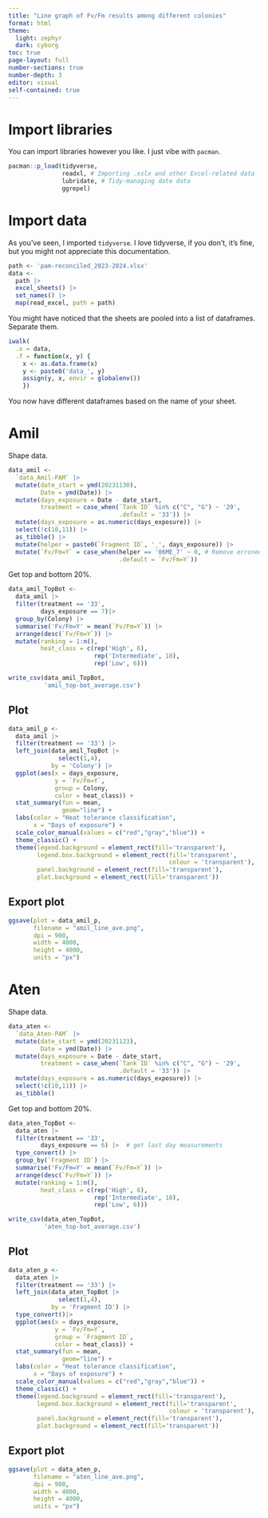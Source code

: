 ```yaml
---
title: "Line graph of Fv/Fm results among different colonies"
format: html
theme: 
  light: zephyr
  dark: cyborg
toc: true
page-layout: full
number-sections: true
number-depth: 3
editor: visual
self-contained: true
---
```


# Import libraries

You can import libraries however you like. I just vibe with `pacman`.

```r
pacman::p_load(tidyverse,
               readxl, # Importing .xslx and other Excel-related data
               lubridate, # Tidy-managing date data 
               ggrepel)
```

# Import data

As you've seen, I imported `tidyverse`. I love tidyverse, if you don't, it's fine, but you might not appreciate this documentation.

```r
path <- 'pam-reconciled_2023-2024.xlsx'
data <- 
  path |> 
  excel_sheets() |> 
  set_names() |> 
  map(read_excel, path = path)
```

You might have noticed that the sheets are pooled into a list of dataframes. Separate them.

```r
iwalk(
  .x = data,
  .f = function(x, y) {
    x <- as.data.frame(x)
    y <- paste0('data_', y)
    assign(y, x, envir = globalenv())
    })
```

You now have different dataframes based on the name of your sheet.

# Amil

Shape data.

```r
data_amil <- 
  `data_Amil-PAM` |> 
  mutate(date_start = ymd(20231130),
         Date = ymd(Date)) |>
  mutate(days_exposure = Date - date_start,
         treatment = case_when(`Tank ID` %in% c("C", "G") ~ '29',
                               .default = '33')) |> 
  mutate(days_exposure = as.numeric(days_exposure)) |> 
  select(!c(10,11)) |> 
  as_tibble() |> 
  mutate(helper = paste0(`Fragment ID`, '_', days_exposure)) |> 
  mutate(`Fv/Fm=Y` = case_when(helper == '06ME_7' ~ 0, # Remove erroneous data point
                               .default = `Fv/Fm=Y`)) 
```

Get top and bottom 20%.

```r
data_amil_TopBot <- 
  data_amil |> 
  filter(treatment == '33',
         days_exposure == 7)|> 
  group_by(Colony) |> 
  summarise('Fv/Fm=Y' = mean(`Fv/Fm=Y`)) |> 
  arrange(desc(`Fv/Fm=Y`)) |> 
  mutate(ranking = 1:n(),
         heat_class = c(rep('High', 6),
                        rep('Intermediate', 18),
                        rep('Low', 6)))

write_csv(data_amil_TopBot,
          'amil_top-bot_average.csv')
```

## Plot

```r
data_amil_p <- 
  data_amil |> 
  filter(treatment == '33') |> 
  left_join(data_amil_TopBot |> 
              select(1,4), 
            by = 'Colony') |> 
  ggplot(aes(x = days_exposure,
             y = `Fv/Fm=Y`,
             group = Colony,
             color = heat_class)) +
  stat_summary(fun = mean,
               geom="line") +
  labs(color = "Heat tolerance classification",
       x = "Days of exposure") +
  scale_color_manual(values = c("red","gray","blue")) +
  theme_classic() +
  theme(legend.background = element_rect(fill='transparent'),
        legend.box.background = element_rect(fill='transparent', 
                                             colour = 'transparent'),
        panel.background = element_rect(fill='transparent'),
        plot.background = element_rect(fill='transparent'))
```

## Export plot

```r
ggsave(plot = data_amil_p,
       filename = "amil_line_ave.png", 
       dpi = 900,
       width = 4000, 
       height = 4000, 
       units = "px")
```

# Aten

Shape data.

```r
data_aten <- 
  `data_Aten-PAM` |> 
  mutate(date_start = ymd(20231123),
         Date = ymd(Date)) |> 
  mutate(days_exposure = Date - date_start,
         treatment = case_when(`Tank ID` %in% c("C", "G") ~ '29',
                               .default = '33')) |> 
  mutate(days_exposure = as.numeric(days_exposure)) |> 
  select(!c(10,11)) |> 
  as_tibble()
```

Get top and bottom 20%.

```r
data_aten_TopBot <- 
  data_aten |> 
  filter(treatment == '33',
         days_exposure == 6) |>  # get last day measurements
  type_convert() |> 
  group_by(`Fragment ID`) |> 
  summarise('Fv/Fm=Y' = mean(`Fv/Fm=Y`)) |> 
  arrange(desc(`Fv/Fm=Y`)) |> 
  mutate(ranking = 1:n(),
         heat_class = c(rep('High', 6),
                        rep('Intermediate', 18),
                        rep('Low', 6)))

write_csv(data_aten_TopBot,
          'aten_top-bot_average.csv')
```

## Plot

```r
data_aten_p <- 
  data_aten |> 
  filter(treatment == '33') |> 
  left_join(data_aten_TopBot |> 
              select(1,4), 
            by = 'Fragment ID') |> 
  type_convert()|> 
  ggplot(aes(x = days_exposure,
             y = `Fv/Fm=Y`,
             group = `Fragment ID`,
             color = heat_class)) +
  stat_summary(fun = mean,
               geom="line") +
  labs(color = "Heat tolerance classification",
       x = "Days of exposure") +
  scale_color_manual(values = c("red","gray","blue")) +
  theme_classic() +
  theme(legend.background = element_rect(fill='transparent'),
        legend.box.background = element_rect(fill='transparent', 
                                             colour = 'transparent'),
        panel.background = element_rect(fill='transparent'),
        plot.background = element_rect(fill='transparent'))


```

## Export plot

```r
ggsave(plot = data_aten_p,
       filename = "aten_line_ave.png", 
       dpi = 900,
       width = 4000, 
       height = 4000, 
       units = "px")
```
